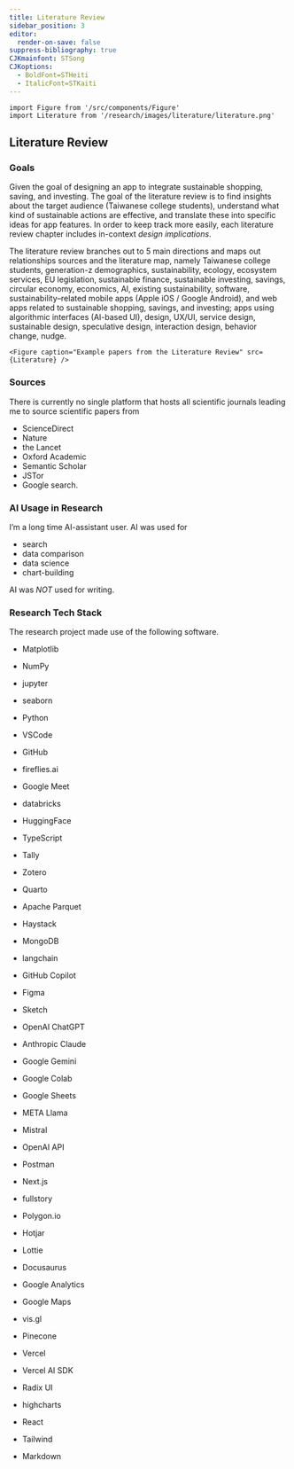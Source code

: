 ```yaml
---
title: Literature Review
sidebar_position: 3
editor:
  render-on-save: false
suppress-bibliography: true
CJKmainfont: STSong
CJKoptions:
  - BoldFont=STHeiti
  - ItalicFont=STKaiti
---
```





````mdx-code-block
import Figure from '/src/components/Figure'
import Literature from '/research/images/literature/literature.png'
````

## Literature Review

### Goals

Given the goal of designing an app to integrate sustainable shopping,
saving, and investing. The goal of the literature review is to find
insights about the target audience (Taiwanese college students),
understand what kind of sustainable actions are effective, and translate
these into specific ideas for app features. In order to keep track more
easily, each literature review chapter includes in-context *design
implications*.

The literature review branches out to 5 main directions and maps out
relationships sources and the literature map, namely Taiwanese college
students, generation-z demographics, sustainability, ecology, ecosystem
services, EU legislation, sustainable finance, sustainable investing,
savings, circular economy, economics, AI, existing sustainability,
software, sustainability–related mobile apps (Apple iOS / Google
Android), and web apps related to sustainable shopping, savings, and
investing; apps using algorithmic interfaces (AI-based UI), design,
UX/UI, service design, sustainable design, speculative design,
interaction design, behavior change, nudge.

````mdx-code-block
<Figure caption="Example papers from the Literature Review" src={Literature} />
````

### Sources

There is currently no single platform that hosts all scientific journals
leading me to source scientific papers from

-   ScienceDirect
-   Nature
-   the Lancet
-   Oxford Academic
-   Semantic Scholar
-   JSTor
-   Google search.

### AI Usage in Research

I’m a long time AI-assistant user. AI was used for

-   search
-   data comparison
-   data science
-   chart-building

AI was *NOT* used for writing.

### Research Tech Stack

The research project made use of the following software.

-   Matplotlib

-   NumPy

-   jupyter

-   seaborn

-   Python

-   VSCode

-   GitHub

-   fireflies.ai

-   Google Meet

-   databricks

-   HuggingFace

-   TypeScript

-   Tally

-   Zotero

-   Quarto

-   Apache Parquet

-   Haystack

-   MongoDB

-   langchain

-   GitHub Copilot

-   Figma

-   Sketch

-   OpenAI ChatGPT

-   Anthropic Claude

-   Google Gemini

-   Google Colab

-   Google Sheets

-   META Llama

-   Mistral

-   OpenAI API

-   Postman

-   Next.js

-   fullstory

-   Polygon.io

-   Hotjar

-   Lottie

-   Docusaurus

-   Google Analytics

-   Google Maps

-   vis.gl

-   Pinecone

-   Vercel

-   Vercel AI SDK

-   Radix UI

-   highcharts

-   React

-   Tailwind

-   Markdown
